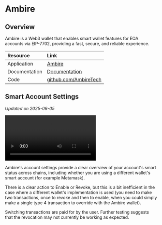 # Ambire

## Overview

Ambire is a Web3 wallet that enables smart wallet features for EOA accounts via EIP-7702, providing a fast, secure, and reliable experience.

| Resource | Link |
|:---------|:-----|
| Application | [Ambire](https://www.ambire.com/) |
| Documentation | [Documentation](https://docs.ambire.com/) |
| Code | [github.com/AmbireTech](https://github.com/AmbireTech) |

## Smart Account Settings

*Updated on 2025-06-05*

<video controls>
  <source src="https://content.uxscout.xyz/ambire-smart-account-settings-2025-06-05.mp4" type="video/mp4"/>
  Your browser does not support the video tag.
</video>

Ambire's account settings provide a clear overview of your account's smart status across chains, including whether you are using a different wallet's smart account (for example Metamask).

There is a clear action to Enable or Revoke, but this is a bit inefficient in the case where a different wallet's implementation is used (you need to make two transactions, once to revoke and then to enable, when you could simply make a single type 4 transaction to override with the Ambire wallet).

Switching transactions are paid for by the user. Further testing suggests that the revocation may not currently be working as expected.
